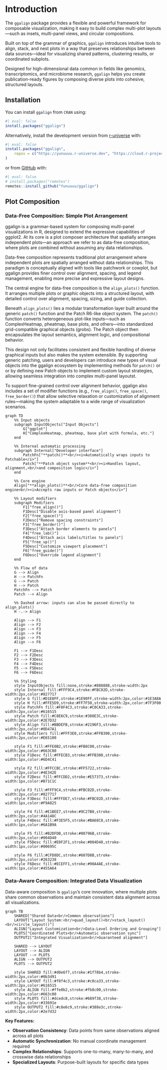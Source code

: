 # Introduction {#sec-intro}

The `ggalign` package provides a flexible and powerful framework for composable
visualization, making it easy to build complex multi-plot layouts—such as
insets, multi-panel views, and circular compositions.

Built on top of the grammar of graphics, `ggalign` introduces intuitive tools to
align, stack, and nest plots in a way that preserves relationships between data
sources—ideal for visualizing shared patterns, clustering results, or
coordinated subplots.

Designed for high-dimensional data common in fields like genomics,
transcriptomics, and microbiome research, `ggalign` helps you create
publication-ready figures by composing diverse plots into cohesive, structured
layouts.

## Installation

You can install `ggalign` from `CRAN` using:
```r
#| eval: false
install.packages("ggalign")
```

Alternatively, install the development version from
[r-universe](https://yunuuuu.r-universe.dev/ggalign) with:
```r
#| eval: false
install.packages("ggalign",
    repos = c("https://yunuuuu.r-universe.dev", "https://cloud.r-project.org")
)
```

or from [GitHub](https://github.com/Yunuuuu/ggalign) with:
```r
#| eval: false
# install.packages("remotes")
remotes::install_github("Yunuuuu/ggalign")
```

## Plot Composition

### Data-Free Composition: Simple Plot Arrangement

ggalign is a grammar-based system for composing multi-panel visualizations in R,
designed to extend the expressive capabilities of ggplot2. At its core is a plot
composer architecture that spatially arranges independent plots—an approach we
refer to as data-free composition, where plots are combined without assuming any
data relationships.

Data-free composition represents traditional plot arrangement where independent
plots are spatially arranged without data relationships. This paradigm is
conceptually aligned with tools like patchwork or cowplot, but ggalign provides
finer control over alignment, spacing, and legend management, enabling more
precise and expressive layout designs.

The central engine for data-free composition is the `align_plots()` function. It
arranges multiple plots or graphic objects into a structured layout, with
detailed control over alignment, spacing, sizing, and guide collection.

Beneath `align_plots()` lies a modular transformation layer built around the
generic `patch()` function and the Patch R6-like object system. The `patch()`
function converts heterogeneous plot-like inputs—such as ComplexHeatmap,
pheatmap, base plots, and others—into standardized grid-compatible graphical
objects (grobs). The Patch object then encapsulates the layout semantics,
alignment logic, and compositional behavior.

This design not only facilitates consistent and flexible handling of diverse
graphical inputs but also makes the system extensible. By supporting generic
patching, users and developers can introduce new types of visual objects into
the ggalign ecosystem by implementing methods for `patch()` or or by defining new
Patch objects to implement custom layout strategies, allowing seamless
integration into complex multi-panel layoutst.

To support fine-grained control over alignment behavior, ggalign also includes a
set of modifier functions (e.g., `free_align()`, `free_space()`,
`free_border()`) that allow selective relaxation or customization of alignment
rules—making the system adaptable to a wide range of visualization scenarios.

```mermaid
graph TD
    %% Input objects
    subgraph InputObjects["Input Objects"]
        G["ggplot"]
        H["ComplexHeatmap, pheatmap, base plot with formula, etc."]
    end

    %% Internal automatic processing
    subgraph Internal["Developer interface"]
        PatchFn["**patch()**<br/><i>Automatically wraps inputs to Patchable</i>"]
        Patch["**Patch object system**<br/><i>Handles layout, alignment,<br/>and composition logic</i>"]
    end

    %% Core engine
    Align["**align_plots()**<br/>Core data-free composition engine<br/><i>Accepts raw inputs or Patch objects</i>"]

    %% Layout modifiers
    subgraph Modifiers
        F1["free_align()"]
        F1Desc["Disable axis-based panel alignment"]
        F2["free_space()"]
        F2Desc["Remove spacing constraints"]
        F3["free_border()"]
        F3Desc["Attach border elements to panels"]
        F4["free_lab()"]
        F4Desc["Attach axis labels/titles to panels"]
        F5["free_vp()"]
        F5Desc["Customize viewport placement"]
        F6["free_guide()"]
        F6Desc["Override legend alignment"]
    end

    %% Flow of data
    G --> Align
    H --> PatchFn
    G --> Patch
    H --> Patch
    PatchFn --> Patch
    Patch --> Align

    %% Dashed arrow: inputs can also be passed directly to align_plots()
    H -.-> Align

    Align --> F1
    Align --> F2
    Align --> F3
    Align --> F4
    Align --> F5
    Align --> F6

    F1 --> F1Desc
    F2 --> F2Desc
    F3 --> F3Desc
    F4 --> F4Desc
    F5 --> F5Desc
    F6 --> F6Desc

    %% Styling
    style InputObjects fill:none,stroke:#888888,stroke-width:2px
    style Internal fill:#FFF9C4,stroke:#FBC02D,stroke-width:2px,color:#827717
    style G fill:#D1E8FF,stroke:#1E90FF,stroke-width:2px,color:#1E3A8A
    style H fill:#FFE5D9,stroke:#FF7F50,stroke-width:2px,color:#7F3F00
    style PatchFn fill:#F0F4C3,stroke:#C0CA33,stroke-width:2px,color:#616515
    style Patch fill:#C8E6C9,stroke:#388E3C,stroke-width:2px,color:#2E7D32
    style Align fill:#BBDEFB,stroke:#2196F3,stroke-width:2px,color:#0D47A1
    style Modifiers fill:#FFF3E0,stroke:#FFB300,stroke-width:2px,color:#E65100

    style F1 fill:#FFE0B2,stroke:#FB8C00,stroke-width:2px,color:#663C00
    style F1Desc fill:#FFECB3,stroke:#FFB300,stroke-width:1px,color:#6D4C41

    style F2 fill:#FFCCBC,stroke:#FF5722,stroke-width:2px,color:#4E342E
    style F2Desc fill:#FFCDD2,stroke:#E57373,stroke-width:1px,color:#B71C1C

    style F3 fill:#FFF9C4,stroke:#FBC02D,stroke-width:2px,color:#827717
    style F3Desc fill:#FFFDE7,stroke:#FBC02D,stroke-width:1px,color:#F9A825

    style F4 fill:#E1BEE7,stroke:#9C27B0,stroke-width:2px,color:#4A148C
    style F4Desc fill:#F3E5F5,stroke:#BA68C8,stroke-width:1px,color:#6A1B9A

    style F5 fill:#B2DFDB,stroke:#00796B,stroke-width:2px,color:#004D40
    style F5Desc fill:#E0F2F1,stroke:#004D40,stroke-width:1px,color:#00695C

    style F6 fill:#CFD8DC,stroke:#607D8B,stroke-width:2px,color:#263238
    style F6Desc fill:#ECEFF1,stroke:#90A4AE,stroke-width:1px,color:#455A64
```

### Data-Aware Composition: Integrated Data Visualization

Data-aware composition is `ggalign`'s core innovation, where multiple plots share
common observations and maintain consistent data alignment across all
visualizations.

```mermaid
graph TB
    SHARED["Shared Data<br/>Common observations"]
    LAYOUT["Layout System:<br/>quad_layout()<br/>stack_layout()<br/>circle_layout()"]
    ALIGN["Layout Customization<br/>Data-Level Ordering and Grouping"]
    PLOTS["Coordinated Plots<br/>Automatic observation sync"]
    OUTPUT2["Integrated Visualization<br/>Guaranteed alignment"]
    
    SHARED --> LAYOUT
    LAYOUT --> ALIGN
    LAYOUT --> PLOTS
    ALIGN --> OUTPUT2
    PLOTS --> OUTPUT2

    style SHARED fill:#d0e6f7,stroke:#1f78b4,stroke-width:2px,color:#0b3d91
    style LAYOUT fill:#f0f4c3,stroke:#c0ca33,stroke-width:2px,color:#616515
    style ALIGN fill:#ffe0b2,stroke:#fb8c00,stroke-width:2px,color:#663c00
    style PLOTS fill:#dcedc8,stroke:#689f38,stroke-width:2px,color:#33691e
    style OUTPUT2 fill:#c8e6c9,stroke:#388e3c,stroke-width:2px,color:#2e7d32
```

**Key Features:**

- **Observation Consistency**: Data points from same observations aligned across all plots
- **Automatic Synchronization**: No manual coordinate management required
- **Complex Relationships**: Supports one-to-many, many-to-many, and crosswise data relationships
- **Specialized Layouts**: Purpose-built layouts for specific data types
